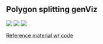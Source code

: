 ## Polygon splitting genViz

![](/img/Polygon-splitting-genViz_1.png)
![](/img/Polygon-splitting-genViz_2.png)
![](/img/Polygon-splitting-genViz_3.png)

[Reference material w/ code](https://github.com/EmilHvitfeldt/Polygon-splitting-genViz)
